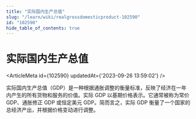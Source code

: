 ```yaml
---
title: "实际国内生产总值"
slug: "/learn/wiki/realgrossdomesticproduct-102590"
id: "102590"
hide_table_of_contents: true
---
```



# 实际国内生产总值

<ArticleMeta id={102590} updatedAt={'2023-09-26 13:59:02'} />
<div className='border-solid border-b border-t-0 my-4 border-[var(--ifm-color-gray-300)]' />

实际国内生产总值（GDP）是一种根据通胀调整的衡量标准，反映了经济在一年内产生的所有货物和服务的价值。实际 GDP 以基期价格表示。它通常被称为常价 GDP、通胀修正 GDP 或恒定美元 GDP。简而言之，实际 GDP 衡量了一个国家的总经济产出，并根据价格变动进行调整。
